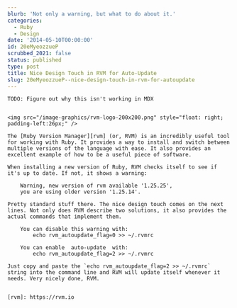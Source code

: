 ```yaml
---
blurb: 'Not only a warning, but what to do about it.'
categories:
  - Ruby
  - Design
date: '2014-05-10T00:00:00'
id: 20eMyeozzueP
scrubbed_2021: false
status: published
type: post
title: Nice Design Touch in RVM for Auto-Update
slug: 20eMyeozzueP--nice-design-touch-in-rvm-for-autoupdate
---
```


```
TODO: Figure out why this isn't working in MDX


<img src="/image-graphics/rvm-logo-200x200.png" style="float: right; padding-left:26px;" />

The [Ruby Version Manager][rvm] (or, RVM) is an incredibly useful tool for working with Ruby. It provides a way to install and switch between multiple versions of the language with ease. It also provides an excellent example of how to be a useful piece of software. 

When installing a new version of Ruby, RVM checks itself to see if it's up to date. If not, it shows a warning:

    Warning, new version of rvm available '1.25.25', 
    you are using older version '1.25.14'.

Pretty standard stuff there. The nice design touch comes on the next lines. Not only does RVM describe two solutions, it also provides the actual commands that implement them. 

    You can disable this warning with:
        echo rvm_autoupdate_flag=0 >> ~/.rvmrc
    
    You can enable  auto-update  with:  
        echo rvm_autoupdate_flag=2 >> ~/.rvmrc

Just copy and paste the `echo rvm_autoupdate_flag=2 >> ~/.rvmrc` string into the command line and RVM will update itself whenever it needs. Very nicely done, RVM.


[rvm]: https://rvm.io
```
